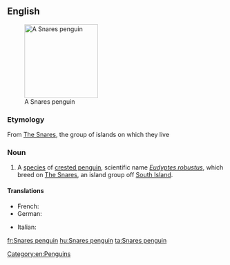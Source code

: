 ==English==
{{wikipedia|Snares Penguin}}
[[Image:SnaresPenguin (Mattern) large.jpg|170px|right|thumb|A Snares penguin]]
===Etymology===
From [[w:The Snares|The Snares]], the group of islands on which they live

===Noun===
{{en-noun|sg=[[Snares]] [[penguin]]}}

# A [[species]] of [[crested penguin]], scientific name ''[[Eudyptes robustus]]'', which breed on [[w:The Snares|The Snares]], an island group off [[South Island]].

====Translations====
{{trans-top|Penguin}}
*French: {{t+|fr|gorfou des Snares|m}}
*German: {{t+|de|Snaresinselpinguin|m}}
{{trans-mid}}
*Italian: {{t-|it|pinguino delle Snares|m}}
{{trans-bottom}}
[[Category:en:Penguins]]

[[fr:Snares penguin]]
[[hu:Snares penguin]]
[[ta:Snares penguin]]